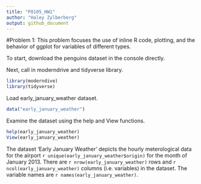```yaml
---
title: "P8105_HW1"
author: "Haley Zylberberg"
output: github_document
---
```


#Problem 1: This problem focuses the use of inline R code, plotting, and the behavior of ggplot for variables of different types.

To start, download the penguins dataset in the console directly.

Next, call in moderndrive and tidyverse library.

```r
library(moderndive)
library(tidyverse)
```

Load early_january_weather dataset.
```r
data("early_january_weather")
```

Examine the dataset using the help and View functions.

```r
help(early_january_weather)
View(early_january_weather)
```

The dataset 'Early January Weather' depicts the hourly meterological data for the airport `r unique(early_january_weather$origin)` for the month of January 2013. There are  `r nrow(early_january_weather)` rows and `r ncol(early_january_weather)` columns (i.e. variables) in the dataset. The variable names are `r names(early_january_weather)`. 